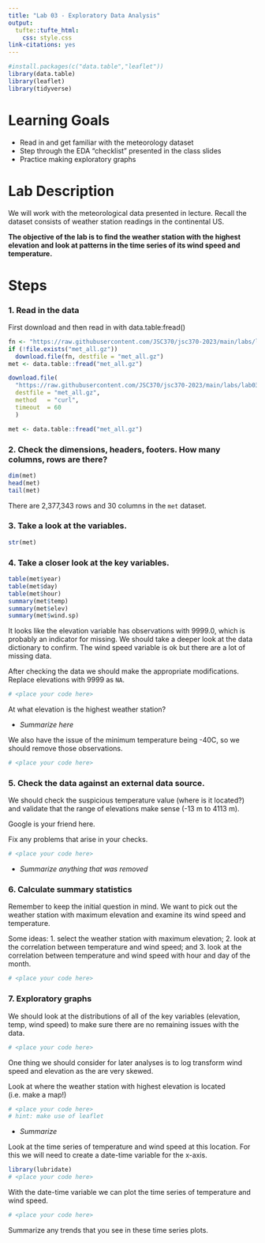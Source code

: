 ```yaml
---
title: "Lab 03 - Exploratory Data Analysis"
output:
  tufte::tufte_html:
    css: style.css
link-citations: yes
---
```


```r
#install.packages(c("data.table","leaflet"))
library(data.table)
library(leaflet)
library(tidyverse)
```

# Learning Goals

- Read in and get familiar with the meteorology dataset  
- Step through the EDA "checklist" presented in the class slides
- Practice making exploratory graphs

# Lab Description

We will work with the meteorological data presented in lecture. Recall the dataset consists of weather station readings in the continental US. 

**The objective of the lab is to find the weather station with the highest elevation and look at patterns in the time series of its wind speed and temperature.**

# Steps

### 1. Read in the data

First download and then read in with data.table:fread()

```r
fn <- "https://raw.githubusercontent.com/JSC370/jsc370-2023/main/labs/lab03/met_all.gz"
if (!file.exists("met_all.gz"))
  download.file(fn, destfile = "met_all.gz")
met <- data.table::fread("met_all.gz")
```


```r
download.file(
  "https://raw.githubusercontent.com/JSC370/jsc370-2023/main/labs/lab03/met_all.gz",
  destfile = "met_all.gz",
  method   = "curl",
  timeout  = 60
  )

met <- data.table::fread("met_all.gz")
```

### 2. Check the dimensions, headers, footers. How many columns, rows are there?

```r
dim(met)
head(met)
tail(met)
```
There are 2,377,343 rows and 30 columns in the `met` dataset.

### 3. Take a look at the variables.

```r
str(met)
```


### 4. Take a closer look at the key variables. 

```r
table(met$year)
table(met$day)
table(met$hour)
summary(met$temp)
summary(met$elev)
summary(met$wind.sp)
```

It looks like the elevation variable has observations with 9999.0, which is probably an indicator for missing. We should take a deeper look at the data dictionary to confirm. The wind speed variable is ok but there are a lot of missing data.

After checking the data we should make the appropriate modifications. Replace elevations with 9999 as `NA`.

```r
# <place your code here>
```

At what elevation is the highest weather station?

- _Summarize here_

We also have the issue of the minimum temperature being -40C, so we should remove those observations. 

```r
# <place your code here>
```


### 5. Check the data against an external data source.

We should check the suspicious temperature value (where is it located?) and validate that the range of elevations make sense (-13 m to 4113 m).

Google is your friend here.

Fix any problems that arise in your checks.

```r
# <place your code here>
```

- _Summarize anything that was removed_

### 6. Calculate summary statistics

Remember to keep the initial question in mind. We want to pick out the weather station with maximum elevation and examine its wind speed and temperature.

Some ideas: 
1. select the weather station with maximum elevation; 
2. look at the correlation between temperature and wind speed; and 
3. look at the correlation between temperature and wind speed with hour and day of the month.

```r
# <place your code here>
```

### 7. Exploratory graphs

We should look at the distributions of all of the key variables (elevation, temp, wind speed) to make sure there are no remaining issues with the data.

```r
# <place your code here>
```

One thing we should consider for later analyses is to log transform wind speed and elevation as the are very skewed.

Look at where the weather station with highest elevation is located (i.e. make a map!)

```r
# <place your code here>
# hint: make use of leaflet
```

- _Summarize_

Look at the time series of temperature and wind speed at this location. For this we will need to create a date-time variable for the x-axis.

```r
library(lubridate)
# <place your code here>
```

With the date-time variable we can plot the time series of temperature and wind speed.

```r
# <place your code here>
```

Summarize any trends that you see in these time series plots.
